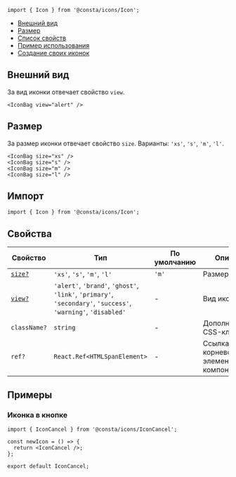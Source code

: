 

```tsx
import { Icon } from '@consta/icons/Icon';
```

<MdxMenu>

- [Внешний вид](#внешний-вид)
- [Размер](#размер)
- [Список свойств](#свойства)
- [Пример использования](#примеры)
- [Создание своих иконок](##LIBS.LIB.STAND/lib:icons/stand:components-createicon-stable)

</MdxMenu>

## Внешний вид

За вид иконки отвечает свойство `view`.

```tsx
<IconBag view="alert" />
```

<IconExampleView />

## Размер

За размер иконки отвечает свойство `size`. Варианты: `'xs'`, `'s'`, `'m'`, `'l'`.

```tsx
<IconBag size="xs" />
<IconBag size="s" />
<IconBag size="m" />
<IconBag size="l" />
```

<IconExampleSize />

## Импорт

```tsx
import { Icon } from '@consta/icons/Icon';
```

## Свойства

| Свойство                | Тип                                                                                                           | По умолчанию | Описание                                  |
| ----------------------- | ------------------------------------------------------------------------------------------------------------- | ------------ | ----------------------------------------- |
| [`size?` ](#размер)     | `'xs'`, `'s'`, `'m'`, `'l'`                                                                                   | `'m'`        | Размер                                    |
| [`view?`](#внешний-вид) | `'alert'`, `'brand'`, `'ghost'`, `'link'`, `'primary'`, `'secondary'`, `'success'`, `'warning'`, `'disabled'` | -            | Вид иконки                                |
| `className?`            | `string`                                                                                                      | -            | Дополнительный CSS-класс                  |
| `ref?`                  | `React.Ref<HTMLSpanElement>`                                                                                  | -            | Ссылка на корневой DOM-элемент компонента |

## Примеры

### Иконка в кнопке

```tsx
import { IconCancel } from '@consta/icons/IconCancel';

const newIcon = () => {
  return <IconCancel />;
};

export default IconCancel;
```
